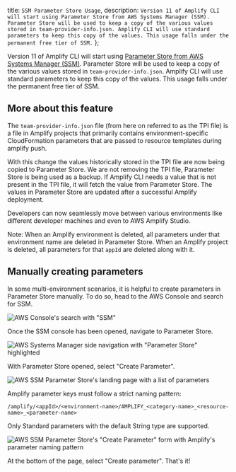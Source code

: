   title: `SSM Parameter Store Usage`,
  description: `Version 11 of Amplify CLI will start using Parameter Store from AWS Systems Manager (SSM). Parameter Store will be used to keep a copy of the various values stored in team-provider-info.json. Amplify CLI will use standard parameters to keep this copy of the values. This usage falls under the permanent free tier of SSM.`
};

Version 11 of Amplify CLI will start using [Parameter Store from AWS Systems Manager (SSM)](https://docs.aws.amazon.com/systems-manager/latest/userguide/systems-manager-parameter-store.html). Parameter Store will be used to keep a copy of the various values stored in `team-provider-info.json`. Amplify CLI will use standard parameters to keep this copy of the values. This usage falls under the permanent free tier of SSM.

## More about this feature

The `team-provider-info.json` file (from here on referred to as the TPI file) is a file in Amplify projects that primarily contains environment-specific CloudFormation parameters that are passed to resource templates during amplify push.

With this change the values historically stored in the TPI file are now being copied to Parameter Store. We are not removing the TPI file, Parameter Store is being used as a backup. If Amplify CLI needs a value that is not present in the TPI file, it will fetch the value from Parameter Store. The values in Parameter Store are updated after a successful Amplify deployment.

Developers can now seamlessly move between various environments like different developer machines and even to AWS Amplify Studio.

<Callout>Note: When an Amplify environment is deleted, all parameters under that environment name are deleted in Parameter Store. When an Amplify project is deleted, all parameters for that `appId` are deleted along with it.</Callout>

## Manually creating parameters

In some multi-environment scenarios, it is helpful to create parameters in Parameter Store manually. To do so, head to the AWS Console and search for SSM.

![AWS Console's search with "SSM"](/images/cli/parameter-store/select-ssm-console.png)

Once the SSM console has been opened, navigate to Parameter Store.

![AWS Systems Manager side navigation with "Parameter Store" highlighted](/images/cli/parameter-store/select-parameter-store.png)

With Parameter Store opened, select "Create Parameter".

![AWS SSM Parameter Store's landing page with a list of parameters](/images/cli/parameter-store/view-parameter-store.png)

Amplify parameter keys must follow a strict naming pattern:

```
/amplify/<appId>/<environment-name>/AMPLIFY_<category-name>_<resource-name>_<parameter-name>
```

Only Standard parameters with the default String type are supported.

![AWS SSM Parameter Store's "Create Parameter" form with Amplify's parameter naming pattern](/images/cli/parameter-store/create-parameter.png)

At the bottom of the page, select "Create parameter". That's it!
